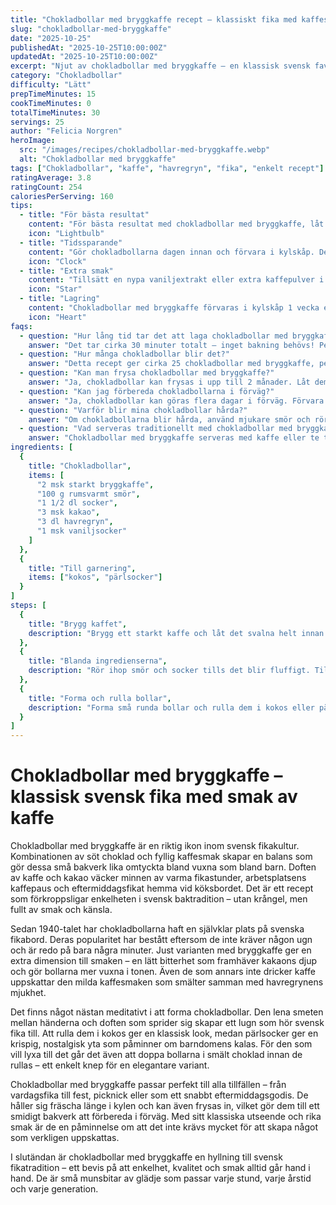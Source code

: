 ```yaml
---
title: "Chokladbollar med bryggkaffe recept – klassiskt fika med kaffesmak"
slug: "chokladbollar-med-bryggkaffe"
date: "2025-10-25"
publishedAt: "2025-10-25T10:00:00Z"
updatedAt: "2025-10-25T10:00:00Z"
excerpt: "Njut av chokladbollar med bryggkaffe – en klassisk svensk favorit med rund kaffesmak. Perfekta till fika, enkla att göra och älskade av både stora och små!"
category: "Chokladbollar"
difficulty: "Lätt"
prepTimeMinutes: 15
cookTimeMinutes: 0
totalTimeMinutes: 30
servings: 25
author: "Felicia Norgren"
heroImage:
  src: "/images/recipes/chokladbollar-med-bryggkaffe.webp"
  alt: "Chokladbollar med bryggkaffe"
tags: ["Chokladbollar", "kaffe", "havregryn", "fika", "enkelt recept"]
ratingAverage: 3.8
ratingCount: 254
caloriesPerServing: 160
tips:
  - title: "För bästa resultat"
    content: "För bästa resultat med chokladbollar med bryggkaffe, låt smöret vara i rumstemperatur så att det blir mjukt och lätt att arbeta med. Detta ger perfekt konsistens och underbara chokladbollar som hela familjen älskar."
    icon: "Lightbulb"
  - title: "Tidssparande"
    content: "Gör chokladbollarna dagen innan och förvara i kylskåp. De blir ännu godare när de får stå och smakar fantastiskt till fika eller som mellanmål för hela familjen."
    icon: "Clock"
  - title: "Extra smak"
    content: "Tillsätt en nypa vaniljextrakt eller extra kaffepulver i smeten för mer aromatiska chokladbollar som smakar som på konditori. En underbar lyxig touch som gör fikan extra speciell!"
    icon: "Star"
  - title: "Lagring"
    content: "Chokladbollar med bryggkaffe förvaras i kylskåp 1 vecka eller frysas i 2 månader. Låt dem tina i rumstemperatur för bästa konsistens och den perfekta smaken."
    icon: "Heart"
faqs:
  - question: "Hur lång tid tar det att laga chokladbollar med bryggkaffe?"
    answer: "Det tar cirka 30 minuter totalt – inget bakning behövs! Perfekt för snabb fika eller kalas som hela familjen älskar och som barnen kan hjälpa till med."
  - question: "Hur många chokladbollar blir det?"
    answer: "Detta recept ger cirka 25 chokladbollar med bryggkaffe, perfekt för fika eller kalas. Servera med kaffe eller te för en klassisk svensk upplevelse."
  - question: "Kan man frysa chokladbollar med bryggkaffe?"
    answer: "Ja, chokladbollar kan frysas i upp till 2 månader. Låt dem tina i rumstemperatur för att behålla den perfekta konsistensen och den underbara smaken."
  - question: "Kan jag förbereda chokladbollarna i förväg?"
    answer: "Ja, chokladbollar kan göras flera dagar i förväg. Förvara i kylskåp så smakar de fantastiskt när det är dags för fika eller kalas."
  - question: "Varför blir mina chokladbollar hårda?"
    answer: "Om chokladbollarna blir hårda, använd mjukare smör och rör försiktigt. Låt dem stå i rumstemperatur en stund för att få den perfekta konsistensen."
  - question: "Vad serveras traditionellt med chokladbollar med bryggkaffe?"
    answer: "Chokladbollar med bryggkaffe serveras med kaffe eller te till fika. En klassisk svensk sötsak som alla älskar och som ger familjen en underbar fikastund!"
ingredients: [
  {
    title: "Chokladbollar",
    items: [
      "2 msk starkt bryggkaffe",
      "100 g rumsvarmt smör",
      "1 1/2 dl socker",
      "3 msk kakao",
      "3 dl havregryn",
      "1 msk vaniljsocker"
    ]
  },
  {
    title: "Till garnering",
    items: ["kokos", "pärlsocker"]
  }
]
steps: [
  {
    title: "Brygg kaffet",
    description: "Brygg ett starkt kaffe och låt det svalna helt innan du använder det i smeten."
  },
  {
    title: "Blanda ingredienserna",
    description: "Rör ihop smör och socker tills det blir fluffigt. Tillsätt kakao, havregryn, vaniljsocker och det kalla kaffet. Blanda till en jämn smet."
  },
  {
    title: "Forma och rulla bollar",
    description: "Forma små runda bollar och rulla dem i kokos eller pärlsocker. Förvara chokladbollarna i kylskåp tills servering."
  }
]
---
```


# Chokladbollar med bryggkaffe – klassisk svensk fika med smak av kaffe

Chokladbollar med bryggkaffe är en riktig ikon inom svensk fikakultur. Kombinationen av söt choklad och fyllig kaffesmak skapar en balans som gör dessa små bakverk lika omtyckta bland vuxna som bland barn. Doften av kaffe och kakao väcker minnen av varma fikastunder, arbetsplatsens kaffepaus och eftermiddagsfikat hemma vid köksbordet. Det är ett recept som förkroppsligar enkelheten i svensk baktradition – utan krångel, men fullt av smak och känsla.

Sedan 1940-talet har chokladbollarna haft en självklar plats på svenska fikabord. Deras popularitet har bestått eftersom de inte kräver någon ugn och är redo på bara några minuter. Just varianten med bryggkaffe ger en extra dimension till smaken – en lätt bitterhet som framhäver kakaons djup och gör bollarna mer vuxna i tonen. Även de som annars inte dricker kaffe uppskattar den milda kaffesmaken som smälter samman med havregrynens mjukhet.

Det finns något nästan meditativt i att forma chokladbollar. Den lena smeten mellan händerna och doften som sprider sig skapar ett lugn som hör svensk fika till. Att rulla dem i kokos ger en klassisk look, medan pärlsocker ger en krispig, nostalgisk yta som påminner om barndomens kalas. För den som vill lyxa till det går det även att doppa bollarna i smält choklad innan de rullas – ett enkelt knep för en elegantare variant.

Chokladbollar med bryggkaffe passar perfekt till alla tillfällen – från vardagsfika till fest, picknick eller som ett snabbt eftermiddagsgodis. De håller sig fräscha länge i kylen och kan även frysas in, vilket gör dem till ett smidigt bakverk att förbereda i förväg. Med sitt klassiska utseende och rika smak är de en påminnelse om att det inte krävs mycket för att skapa något som verkligen uppskattas.

I slutändan är chokladbollar med bryggkaffe en hyllning till svensk fikatradition – ett bevis på att enkelhet, kvalitet och smak alltid går hand i hand. De är små munsbitar av glädje som passar varje stund, varje årstid och varje generation.
